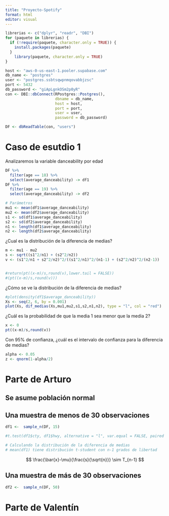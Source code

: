 ```yaml
---
title: "Proyecto-Spotify"
format: html
editor: visual
---
```


```r
librerias <- c("dplyr", "readr", "DBI")
for (paquete in librerias) {
  if (!require(paquete, character.only = TRUE)) {
    install.packages(paquete)
  }
	library(paquete, character.only = TRUE)
}
```

```r
host <- "aws-0-us-east-1.pooler.supabase.com"
db_name <- "postgres"
user <- "postgres.ssbtsqwpnmqovabbjzsc"
port <- 5432
db_password <- "giApLgnkOSm2p0yR"
con <- DBI::dbConnect(RPostgres::Postgres(), 
                      dbname = db_name, 
                      host = host, 
                      port = port, 
                      user = user, 
                      password = db_password)
```

```r
DF <- dbReadTable(con, "users")
```


# Caso de esutdio 1

Analizaremos la variable danceability por edad

```r
DF %>%
  filter(age == 18) %>%
  select(average_danceability) -> df1
DF %>%
  filter(age == 19) %>%
  select(average_danceability) -> df2
```

```r
# Parámetros
mu1 <- mean(df1$average_danceability)
mu2 <- mean(df2$average_danceability)
s1 <- sd(df1$average_danceability)
s2 <- sd(df2$average_danceability)
n1 <- length(df1$average_danceability)
n2 <- length(df2$average_danceability)
```

¿Cual es la distribución de la diferencia de medias?
```r
m <- mu1 - mu2 
s <- sqrt((s1^2/n1) + (s2^2/n2)) 
v <- (s1^2/n1 + s2^2/n2)^2/((s1^2/n1)^2/(n1-1) + (s2^2/n2)^2/(n2-1)) 


#return(pt((x-m)/s,round(v),lower.tail = FALSE)) 
#(pt((x-m)/s,round(v))) 
```

¿Cómo se ve la distribución de la diferencia de medias?
```r
#plot(density(df1$average_danceability))
Xs <- seq(2, 6, by = 0.001)
plot(Xs, dif_medias(Xs,mu1,mu2,s1,s2,n1,n2), type = "l", col = "red")
```

¿Cuál es la probabilidad de que la media 1 sea menor que la media 2?
```r
x <- 0
pt((x-m)/s,round(v))
```

Con 95% de confianza, ¿cuál es el intervalo de confianza para la diferencia de medias?
```r
alpha <- 0.05
z <- qnorm(1-alpha/2)
```



# Parte de Arturo

## Se asume población normal

## Una muestra de menos de 30 observaciones
```r
df1 <-  sample_n(DF, 15)

#t.test(df1$cty, df1$hwy, alternative = "l", var.equal = FALSE, paired = FALSE, conf.level = 0.95)

# Calculando la distribución de la diferencia de medias
# mean(df1) tiene distribución t-student con n-1 grados de libertad
```

$$
\frac{\bar{x}-\mu}{\frac{s}{\sqrt{n}}} \sim T_{n-1}
$$


## Una muestra de más de 30 observaciones
```r
df2 <-  sample_n(DF, 50)

```


# Parte de Valentín


